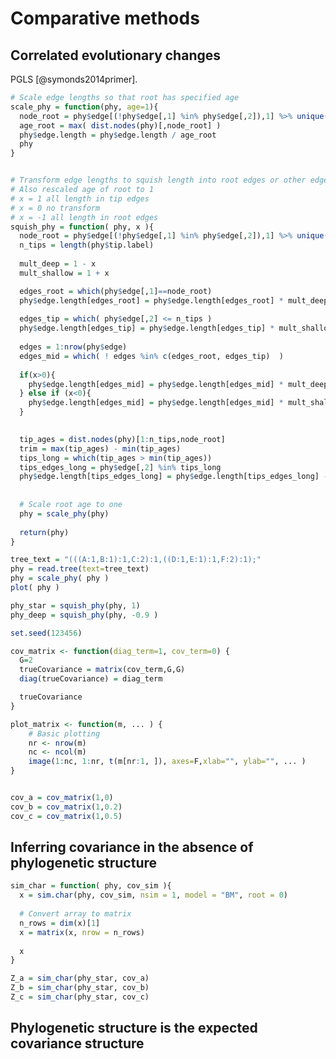 # Comparative methods

## Correlated evolutionary changes

PGLS [@symonds2014primer].


```r




# Scale edge lengths so that root has specified age
scale_phy = function(phy, age=1){
  node_root = phy$edge[(!phy$edge[,1] %in% phy$edge[,2]),1] %>% unique()
  age_root = max( dist.nodes(phy)[,node_root] )
  phy$edge.length = phy$edge.length / age_root
  phy
}


# Transform edge lengths to squish length into root edges or other edges.
# Also rescaled age of root to 1
# x = 1 all length in tip edges
# x = 0 no transform
# x = -1 all length in root edges
squish_phy = function( phy, x ){
  node_root = phy$edge[(!phy$edge[,1] %in% phy$edge[,2]),1] %>% unique()
  n_tips = length(phy$tip.label)
  
  mult_deep = 1 - x
  mult_shallow = 1 + x   

  edges_root = which(phy$edge[,1]==node_root)
  phy$edge.length[edges_root] = phy$edge.length[edges_root] * mult_deep
  
  edges_tip = which( phy$edge[,2] <= n_tips )
  phy$edge.length[edges_tip] = phy$edge.length[edges_tip] * mult_shallow
  
  edges = 1:nrow(phy$edge)
  edges_mid = which( ! edges %in% c(edges_root, edges_tip)  )
  
  if(x>0){
    phy$edge.length[edges_mid] = phy$edge.length[edges_mid] * mult_deep
  } else if (x<0){
    phy$edge.length[edges_mid] = phy$edge.length[edges_mid] * mult_shallow
  }

  
  tip_ages = dist.nodes(phy)[1:n_tips,node_root]
  trim = max(tip_ages) - min(tip_ages)
  tips_long = which(tip_ages > min(tip_ages))
  tips_edges_long = phy$edge[,2] %in% tips_long
  phy$edge.length[tips_edges_long] = phy$edge.length[tips_edges_long] - trim
  
  
  # Scale root age to one
  phy = scale_phy(phy)
  
  return(phy)
}

tree_text = "(((A:1,B:1):1,C:2):1,((D:1,E:1):1,F:2):1);"
phy = read.tree(text=tree_text)
phy = scale_phy( phy )
plot( phy )

phy_star = squish_phy(phy, 1)
phy_deep = squish_phy(phy, -0.9 )

```



```r
set.seed(123456)

cov_matrix <- function(diag_term=1, cov_term=0) {
  G=2
  trueCovariance = matrix(cov_term,G,G)
  diag(trueCovariance) = diag_term

  trueCovariance
}

plot_matrix <- function(m, ... ) {
	# Basic plotting
	nr <- nrow(m)
	nc <- ncol(m)
	image(1:nc, 1:nr, t(m[nr:1, ]), axes=F,xlab="", ylab="", ... )
}


cov_a = cov_matrix(1,0)
cov_b = cov_matrix(1,0.2)
cov_c = cov_matrix(1,0.5)


```
## Inferring covariance in the absence of phylogenetic structure


```r

sim_char = function( phy, cov_sim ){
  x = sim.char(phy, cov_sim, nsim = 1, model = "BM", root = 0)
  
  # Convert array to matrix
  n_rows = dim(x)[1]
  x = matrix(x, nrow = n_rows)
  
  x
}

Z_a = sim_char(phy_star, cov_a)
Z_b = sim_char(phy_star, cov_b)
Z_c = sim_char(phy_star, cov_c)

```




## Phylogenetic structure is the expected covariance structure

```r

```